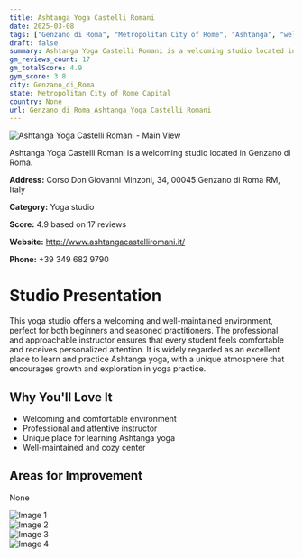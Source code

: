 ```yaml
---
title: Ashtanga Yoga Castelli Romani
date: 2025-03-08
tags: ["Genzano di Roma", "Metropolitan City of Rome", "Ashtanga", "welcoming", "well-maintained", "Genzano di Roma"]  
draft: false
summary: Ashtanga Yoga Castelli Romani is a welcoming studio located in Genzano di Roma.
gm_reviews_count: 17
gm_totalScore: 4.9
gym_score: 3.8
city: Genzano_di_Roma
state: Metropolitan City of Rome Capital
country: None
url: Genzano_di_Roma_Ashtanga_Yoga_Castelli_Romani
---
```


<div className="aspect-[16/9] relative my-8">
  <img 
    src="https://lh5.googleusercontent.com/p/AF1QipMKOXB3oGszQl8-rLSvAZVTp820DmaotR9lau6r=w1920-h1080-k-no"
    alt="Ashtanga Yoga Castelli Romani - Main View"
    className="object-cover absolute inset-0 w-full h-full rounded-lg"
  />
</div>

Ashtanga Yoga Castelli Romani is a welcoming studio located in Genzano di Roma.

**Address:** Corso Don Giovanni Minzoni, 34, 00045 Genzano di Roma RM, Italy

**Category:** Yoga studio

**Score:** 4.9 based on 17 reviews

**Website:** http://www.ashtangacastelliromani.it/

**Phone:** +39 349 682 9790

# Studio Presentation

This yoga studio offers a welcoming and well-maintained environment, perfect for both beginners and seasoned practitioners. The professional and approachable instructor ensures that every student feels comfortable and receives personalized attention. It is widely regarded as an excellent place to learn and practice Ashtanga yoga, with a unique atmosphere that encourages growth and exploration in yoga practice.

## Why You'll Love It

- Welcoming and comfortable environment
- Professional and attentive instructor
- Unique place for learning Ashtanga yoga
- Well-maintained and cozy center

## Areas for Improvement

None

<div className="grid grid-cols-1 xl:grid-cols-2 gap-4 my-8">
<div className="aspect-[4/3] relative"><img src="https://lh5.googleusercontent.com/p/AF1QipNUGKb3qN8SyjCFWF0HcZutByBubG9DZSN3PMmX=w1920-h1080-k-no" alt="Image 1" className="object-cover absolute inset-0 w-full h-full rounded-lg" /></div>
<div className="aspect-[4/3] relative"><img src="https://lh5.googleusercontent.com/p/AF1QipOHhxjb8IgqfCcaY-np5xbHUzU64r8CT_HnLjLh=w1920-h1080-k-no" alt="Image 2" className="object-cover absolute inset-0 w-full h-full rounded-lg" /></div>
<div className="aspect-[4/3] relative"><img src="https://lh5.googleusercontent.com/p/AF1QipOoM870gG7cUAMod7xmIw3tzUVkTug34GsRE20g=w1920-h1080-k-no" alt="Image 3" className="object-cover absolute inset-0 w-full h-full rounded-lg" /></div>
<div className="aspect-[4/3] relative"><img src="https://lh5.googleusercontent.com/p/AF1QipOViV123eY3WWvh_aaJCrfeXiUw9GehfAuw1Fid=w1920-h1080-k-no" alt="Image 4" className="object-cover absolute inset-0 w-full h-full rounded-lg" /></div>
</div>